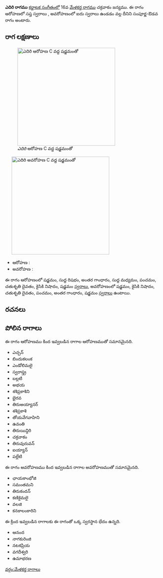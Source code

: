 {{Infobox ragam
	| name          	= ఎదిరి
	| synonym	    	= 
	| mela          	= 
	| chakra        	= 
	| janaka        	= 
	| type          	= సంపూర్ణ-ఔడవ
	| arohanam      	= {{svaraC|S|R1|G3|M1|P|D2|N2|S'}} 
	| avarohanam    	= {{svaraC|S'|N2|D2|P|G3|S}}
	| jeeva         	=
	| chhaya        	=
	| nyasa         	=
	| vishesha      	= 
	| equivalent  		= 
}}
{{కర్ణాటక సంగీత రాగాలు}}
'''ఎదిరి రాగము''' [[కర్ణాటక సంగీతం]]లో 16వ [[మేళకర్త రాగము]] చక్రవాకం జన్యము.  ఈ రాగం ఆరోహణలో సప్త స్వరాలు , అవరోహణంలో ఐదు స్వరాలు ఉండడం వల్ల దీనిని సంపూర్ణ-ఔడవ రాగం అంటారు.


==రాగ లక్షణాలు==
[[Image:ediri_ar_kb2wiki.png|thumb|right|316px|''ఎదిరి'' ఆరోహణ C వద్ద షడ్జమంతో]]
	[[Image:ediri_av_kb2wiki.png|thumb|right|316px|''ఎదిరి'' అవరోహణ C వద్ద షడ్జమంతో]]

* ఆరోహణ : {{svaraC|S|R1|G3|M1|P|D2|N2|S'}} 
* అవరోహణ : {{svaraC|S'|N2|D2|P|G3|S}}

ఈ రాగం ఆరోహణంలో షడ్జమం, సుద్ద  రిషభం, అంతర గాంధారం, సుద్ద మధ్యమం, పంచమం, చతుశృతి దైవతం, కైసికి నిషాదం, షడ్జమం [[స్వరాలు]], అవరోహణంలో షడ్జమం, కైసికి నిషాదం, చతుశృతి దైవతం, పంచమం, అంతర గాంధారం, షడ్జమం [[స్వరాలు]] ఉంటాయి.

==రచనలు==



==పోలిన రాగాలు==
ఈ రాగం ఆరోహణము కింద ఇవ్వబడిన రాగాల ఆరోహణముతో సమానమైనది.
* ఎచ్చన్
*  బిందుకలంక
* ఎండోలిమలై
* స్వరాష్త్ర
* బల్లటి
* అభయ
* శశిప్రకాశిని
* భైరవ
* తిరుఅయ్యానర్
* శశిప్రకాశి
* తోయవేగవాహిని
* ఉవంతి
* తిరుయిన్దిరి
* చక్రవాకం
*  తిరువురువన్
*  ఐయ్యాన్
* పల్లేటి

ఈ రాగం అవరోహణము కింద ఇవ్వబడిన రాగాల అవరోహణముతో సమానమైనది.
*  ఛాయకాంభోజి
* సమంతమని
* తిరుకందన్
* కణికైమలై
* వలజి
* కనకాలంకారిని

ఈ క్రింద ఇవ్వబడిన రాగాలకు ఈ రాగంతో ఒక్క స్వరస్థాన భేదం ఉన్నది.
* ఆనంద
* నాగకురింజి
* నటకప్రియ
* వగదీశ్వరి
* ఉమాభరణ



[[వర్గం:మేళకర్త రాగాలు]]